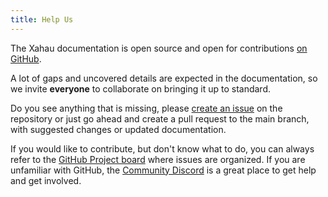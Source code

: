 ```yaml
---
title: Help Us
---
```


The Xahau documentation is open source and open for contributions [on GitHub](https://github.com/Xahau/xahau-web).

A lot of gaps and uncovered details are expected in the documentation, so we invite **everyone** to collaborate on bringing it up to standard.

Do you see anything that is missing, please [create an issue](https://github.com/Xahau/xahau-web/issues) on the repository or just go ahead and create a pull request to the main branch, with suggested changes or updated documentation.

If you would like to contribute, but don't know what to do, you can always refer to the [GitHub Project board](https://github.com/orgs/Xahau/projects/2/views/1) where issues are organized. If you are unfamiliar with GitHub, the [Community Discord](https://discord.com/invite/UzU58haAn4) is a great place to get help and get involved.